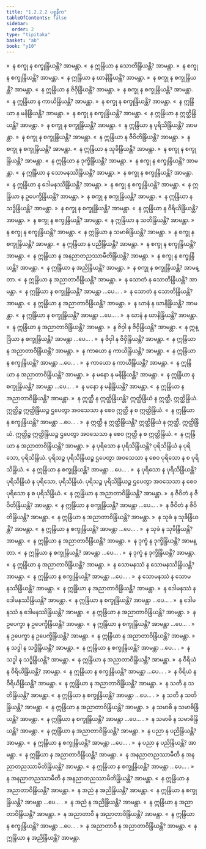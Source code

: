```yaml
---
title: "1.2.2.2 ပစ္စနီက"
tableOfContents: false
sidebar:
  order: 2
type: "tipitaka"
basket: "ab"
book: "y10"
---
```



<DynamicBreadcrumb />

<Division number="118" book="y10" e="ch" v="35" p="94">

<Paragraph number="817" book="y10">
»  န စက္ခု န စက္ခုန္ဒြိယန္တိ? အာမန္တာ.
</Paragraph>

<Paragraph number="818" book="y10">
«  န ဣန္ဒြိယာ န သောတိန္ဒြိယန္တိ? အာမန္တာ.
</Paragraph>

<Paragraph number="819" book="y10">
»  န စက္ခု န စက္ခုန္ဒြိယန္တိ? အာမန္တာ.
</Paragraph>

<Paragraph number="820" book="y10">
«  န ဣန္ဒြိယာ န ဃာနိန္ဒြိယန္တိ? အာမန္တာ.
</Paragraph>

<Paragraph number="821" book="y10">
»  န စက္ခု န စက္ခုန္ဒြိယန္တိ? အာမန္တာ.
</Paragraph>

<Paragraph number="822" book="y10">
«  န ဣန္ဒြိယာ န ဇိဝှိန္ဒြိယန္တိ? အာမန္တာ.
</Paragraph>

<Paragraph number="823" book="y10">
»  န စက္ခု န စက္ခုန္ဒြိယန္တိ? အာမန္တာ.
</Paragraph>

<Paragraph number="824" book="y10">
«  န ဣန္ဒြိယာ န ကာယိန္ဒြိယန္တိ? အာမန္တာ.
</Paragraph>

<Paragraph number="825" book="y10">
»  န စက္ခု န စက္ခုန္ဒြိယန္တိ? အာမန္တာ.
</Paragraph>

<Paragraph number="826" book="y10">
«  န ဣန္ဒြိယာ န မနိန္ဒြိယန္တိ? အာမန္တာ.
</Paragraph>

<Paragraph number="827" book="y10">
»  န စက္ခု န စက္ခုန္ဒြိယန္တိ? အာမန္တာ.
</Paragraph>

<Paragraph number="828" book="y10">
«  န ဣန္ဒြိယာ န ဣတ္ထိန္ဒြိယန္တိ? အာမန္တာ.
</Paragraph>

<Paragraph number="829" book="y10">
»  န စက္ခု န စက္ခုန္ဒြိယန္တိ? အာမန္တာ.
</Paragraph>

<Paragraph number="830" book="y10">
«  န ဣန္ဒြိယာ န ပုရိသိန္ဒြိယန္တိ? အာမန္တာ.
</Paragraph>

<Paragraph number="831" book="y10">
»  န စက္ခု န စက္ခုန္ဒြိယန္တိ? အာမန္တာ.
</Paragraph>

<Paragraph number="832" book="y10">
«  န ဣန္ဒြိယာ န ဇီဝိတိန္ဒြိယန္တိ? အာမန္တာ.
</Paragraph>

<Paragraph number="833" book="y10">
»  န စက္ခု န စက္ခုန္ဒြိယန္တိ? အာမန္တာ.
</Paragraph>

<Paragraph number="834" book="y10">
«  န ဣန္ဒြိယာ န သုခိန္ဒြိယန္တိ? အာမန္တာ.
</Paragraph>

<Paragraph number="835" book="y10">
»  န စက္ခု န စက္ခုန္ဒြိယန္တိ? အာမန္တာ.
</Paragraph>

<Paragraph number="836" book="y10">
«  န ဣန္ဒြိယာ န ဒုက္ခိန္ဒြိယန္တိ? အာမန္တာ.
</Paragraph>

<Paragraph number="837" book="y10">
»  န စက္ခု န စက္ခုန္ဒြိယန္တိ? အာမန္တာ.
</Paragraph>

<Paragraph number="838" book="y10">
«  န ဣန္ဒြိယာ န သောမနဿိန္ဒြိယန္တိ? အာမန္တာ.
</Paragraph>

<Paragraph number="839" book="y10">
»  န စက္ခု န စက္ခုန္ဒြိယန္တိ? အာမန္တာ.
</Paragraph>

<Paragraph number="840" book="y10">
«  န ဣန္ဒြိယာ န ဒေါမနဿိန္ဒြိယန္တိ? အာမန္တာ.
</Paragraph>

<Paragraph number="841" book="y10">
»  န စက္ခု န စက္ခုန္ဒြိယန္တိ? အာမန္တာ.
</Paragraph>

<Paragraph number="842" book="y10">
«  န ဣန္ဒြိယာ န ဥပေက္ခိန္ဒြိယန္တိ? အာမန္တာ.
</Paragraph>

<Paragraph number="843" book="y10">
»  န စက္ခု န စက္ခုန္ဒြိယန္တိ? အာမန္တာ.
</Paragraph>

<Paragraph number="844" book="y10">
«  န ဣန္ဒြိယာ န သဒ္ဓိန္ဒြိယန္တိ? အာမန္တာ.
</Paragraph>

<Paragraph number="845" book="y10">
»  န စက္ခု န စက္ခုန္ဒြိယန္တိ? အာမန္တာ.
</Paragraph>

<Paragraph number="846" book="y10">
«  န ဣန္ဒြိယာ န ဝီရိယိန္ဒြိယန္တိ? အာမန္တာ.
</Paragraph>

<Paragraph number="847" book="y10">
»  န စက္ခု န စက္ခုန္ဒြိယန္တိ? အာမန္တာ.
</Paragraph>

<Paragraph number="848" book="y10">
«  န ဣန္ဒြိယာ န သတိန္ဒြိယန္တိ? အာမန္တာ.
</Paragraph>

<Paragraph number="849" book="y10">
»  န စက္ခု န စက္ခုန္ဒြိယန္တိ? အာမန္တာ.
</Paragraph>

<Paragraph number="850" book="y10">
«  န ဣန္ဒြိယာ န သမာဓိန္ဒြိယန္တိ? အာမန္တာ.
</Paragraph>

<Paragraph number="851" book="y10">
»  န စက္ခု န စက္ခုန္ဒြိယန္တိ? အာမန္တာ.
</Paragraph>

<Paragraph number="852" book="y10">
«  န ဣန္ဒြိယာ န ပညိန္ဒြိယန္တိ? အာမန္တာ.
</Paragraph>

<Paragraph number="853" book="y10">
»  န စက္ခု န စက္ခုန္ဒြိယန္တိ? အာမန္တာ.
</Paragraph>

<Paragraph number="854" book="y10">
«  န ဣန္ဒြိယာ န အနညာတညဿာမီတိန္ဒြိယန္တိ? အာမန္တာ.
</Paragraph>

<Paragraph number="855" book="y10">
»  န စက္ခု န စက္ခုန္ဒြိယန္တိ? အာမန္တာ.
</Paragraph>

<Paragraph number="856" book="y10">
«  န ဣန္ဒြိယာ န အညိန္ဒြိယန္တိ? အာမန္တာ.
</Paragraph>

<Paragraph number="857" book="y10">
»  န စက္ခု န စက္ခုန္ဒြိယန္တိ? အာမန္တာ.
</Paragraph>

<Paragraph number="858" book="y10">
«  န ဣန္ဒြိယာ န အညာတာဝိန္ဒြိယန္တိ? အာမန္တာ.
</Paragraph>

</Division>
<Division number="119" book="y10" e="ch" v="35" p="95">

<Paragraph number="859" book="y10">
»  န သောတံ န သောတိန္ဒြိယန္တိ? အာမန္တာ.
</Paragraph>

<Paragraph number="860" book="y10">
«  န ဣန္ဒြိယာ န စက္ခုန္ဒြိယန္တိ? အာမန္တာ …ပေ… .
</Paragraph>

<Paragraph number="861" book="y10">
»  န သောတံ န သောတိန္ဒြိယန္တိ? အာမန္တာ.
</Paragraph>

<Paragraph number="862" book="y10">
«  န ဣန္ဒြိယာ န အညာတာဝိန္ဒြိယန္တိ? အာမန္တာ.
</Paragraph>

</Division>
<Division number="120" book="y10" e="ch" v="35" p="95">

<Paragraph number="863" book="y10">
»  န ဃာနံ န ဃာနိန္ဒြိယန္တိ? အာမန္တာ.
</Paragraph>

<Paragraph number="864" book="y10">
«  န ဣန္ဒြိယာ န စက္ခုန္ဒြိယန္တိ? အာမန္တာ …ပေ… .
</Paragraph>

<Paragraph number="865" book="y10">
»  န ဃာနံ န ဃာနိန္ဒြိယန္တိ? အာမန္တာ.
</Paragraph>

<Paragraph number="866" book="y10">
«  န ဣန္ဒြိယာ န အညာတာဝိန္ဒြိယန္တိ? အာမန္တာ.
</Paragraph>

</Division>
<Division number="121" book="y10" e="ch" v="35" p="96">

<Paragraph number="867" book="y10">
»  န ဇိဝှါ န ဇိဝှိန္ဒြိယန္တိ? အာမန္တာ.
</Paragraph>

<Paragraph number="868" book="y10">
«  န ဣန္ဒြိယာ န စက္ခုန္ဒြိယန္တိ? အာမန္တာ …ပေ… .
</Paragraph>

<Paragraph number="869" book="y10">
»  န ဇိဝှါ န ဇိဝှိန္ဒြိယန္တိ? အာမန္တာ.
</Paragraph>

<Paragraph number="870" book="y10">
«  န ဣန္ဒြိယာ န အညာတာဝိန္ဒြိယန္တိ? အာမန္တာ.
</Paragraph>

</Division>
<Division number="122" book="y10" e="ch" v="35" p="96">

<Paragraph number="871" book="y10">
»  န ကာယော န ကာယိန္ဒြိယန္တိ? အာမန္တာ.
</Paragraph>

<Paragraph number="872" book="y10">
«  န ဣန္ဒြိယာ န စက္ခုန္ဒြိယန္တိ? အာမန္တာ …ပေ… .
</Paragraph>

<Paragraph number="873" book="y10">
»  န ကာယော န ကာယိန္ဒြိယန္တိ? အာမန္တာ.
</Paragraph>

<Paragraph number="874" book="y10">
«  န ဣန္ဒြိယာ န အညာတာဝိန္ဒြိယန္တိ? အာမန္တာ.
</Paragraph>

</Division>
<Division number="123" book="y10" e="ch" v="35" p="96">

<Paragraph number="875" book="y10">
»  န မနော န မနိန္ဒြိယန္တိ? အာမန္တာ.
</Paragraph>

<Paragraph number="876" book="y10">
«  န ဣန္ဒြိယာ န စက္ခုန္ဒြိယန္တိ? အာမန္တာ …ပေ… .
</Paragraph>

<Paragraph number="877" book="y10">
»  န မနော န မနိန္ဒြိယန္တိ? အာမန္တာ.
</Paragraph>

<Paragraph number="878" book="y10">
«  န ဣန္ဒြိယာ န အညာတာဝိန္ဒြိယန္တိ? အာမန္တာ.
</Paragraph>

</Division>
<Division number="124" book="y10" e="ch" v="35" p="96">

<Paragraph number="879" book="y10">
»  န ဣတ္ထီ န ဣတ္ထိန္ဒြိယန္တိ?
</Paragraph>

<Paragraph number="880" book="y10">
ဣတ္ထိန္ဒြိယံ န ဣတ္ထီ, ဣတ္ထိန္ဒြိယံ. ဣတ္ထိဉ္စ ဣတ္ထိန္ဒြိယဉ္စ ဌပေတွာ အဝသေသာ န စေဝ ဣတ္ထီ န စ ဣတ္ထိန္ဒြိယံ.
</Paragraph>

<Paragraph number="881" book="y10">
«  န ဣန္ဒြိယာ န စက္ခုန္ဒြိယန္တိ? အာမန္တာ …ပေ… .
</Paragraph>

<Paragraph number="882" book="y10">
»  န ဣတ္ထီ န ဣတ္ထိန္ဒြိယန္တိ?
</Paragraph>

<Paragraph number="883" book="y10">
ဣတ္ထိန္ဒြိယံ န ဣတ္ထီ, ဣတ္ထိန္ဒြိယံ. ဣတ္ထိဉ္စ ဣတ္ထိန္ဒြိယဉ္စ ဌပေတွာ အဝသေသာ န စေဝ ဣတ္ထီ န စ ဣတ္ထိန္ဒြိယံ.
</Paragraph>

<Paragraph number="884" book="y10">
«  န ဣန္ဒြိယာ န အညာတာဝိန္ဒြိယန္တိ? အာမန္တာ.
</Paragraph>

</Division>
<Division number="125" book="y10" e="ch" v="35" p="96">

<Paragraph number="885" book="y10">
»  န ပုရိသော န ပုရိသိန္ဒြိယန္တိ?
</Paragraph>

<Paragraph number="886" book="y10">
ပုရိသိန္ဒြိယံ န ပုရိသော, ပုရိသိန္ဒြိယံ. ပုရိသဉ္စ ပုရိသိန္ဒြိယဉ္စ ဌပေတွာ အဝသေသာ န စေဝ ပုရိသော န စ ပုရိသိန္ဒြိယံ.
</Paragraph>

<Paragraph number="887" book="y10">
«  န ဣန္ဒြိယာ န စက္ခုန္ဒြိယန္တိ? အာမန္တာ …ပေ… .
</Paragraph>

<Paragraph number="888" book="y10">
»  န ပုရိသော န ပုရိသိန္ဒြိယန္တိ?
</Paragraph>

<Paragraph number="889" book="y10">
ပုရိသိန္ဒြိယံ န ပုရိသော, ပုရိသိန္ဒြိယံ. ပုရိသဉ္စ ပုရိသိန္ဒြိယဉ္စ ဌပေတွာ အဝသေသာ န စေဝ ပုရိသော န စ ပုရိသိန္ဒြိယံ.
</Paragraph>

<Paragraph number="890" book="y10">
«  န ဣန္ဒြိယာ န အညာတာဝိန္ဒြိယန္တိ? အာမန္တာ.
</Paragraph>

</Division>
<Division number="126" book="y10" e="ch" v="35" p="96">

<Paragraph number="891" book="y10">
»  န ဇီဝိတံ န ဇီဝိတိန္ဒြိယန္တိ? အာမန္တာ.
</Paragraph>

<Paragraph number="892" book="y10">
«  န ဣန္ဒြိယာ န စက္ခုန္ဒြိယန္တိ? အာမန္တာ …ပေ… .
</Paragraph>

<Paragraph number="893" book="y10">
»  န ဇီဝိတံ န ဇီဝိတိန္ဒြိယန္တိ? အာမန္တာ.
</Paragraph>

<Paragraph number="894" book="y10">
«  န ဣန္ဒြိယာ န အညာတာဝိန္ဒြိယန္တိ? အာမန္တာ.
</Paragraph>

</Division>
<Division number="127" book="y10" e="ch" v="35" p="97">

<Paragraph number="895" book="y10">
»  န သုခံ န သုခိန္ဒြိယန္တိ? အာမန္တာ.
</Paragraph>

<Paragraph number="896" book="y10">
«  န ဣန္ဒြိယာ န စက္ခုန္ဒြိယန္တိ? အာမန္တာ …ပေ… .
</Paragraph>

<Paragraph number="897" book="y10">
»  န သုခံ န သုခိန္ဒြိယန္တိ? အာမန္တာ.
</Paragraph>

<Paragraph number="898" book="y10">
«  န ဣန္ဒြိယာ န အညာတာဝိန္ဒြိယန္တိ? အာမန္တာ.
</Paragraph>

</Division>
<Division number="128" book="y10" e="ch" v="35" p="97">

<Paragraph number="899" book="y10">
»  န ဒုက္ခံ န ဒုက္ခိန္ဒြိယန္တိ? အာမန္တာ.
</Paragraph>

<Paragraph number="900" book="y10">
«  န ဣန္ဒြိယာ န စက္ခုန္ဒြိယန္တိ? အာမန္တာ …ပေ… .
</Paragraph>

<Paragraph number="901" book="y10">
»  န ဒုက္ခံ န ဒုက္ခိန္ဒြိယန္တိ? အာမန္တာ.
</Paragraph>

<Paragraph number="902" book="y10">
«  န ဣန္ဒြိယာ န အညာတာဝိန္ဒြိယန္တိ? အာမန္တာ.
</Paragraph>

</Division>
<Division number="129" book="y10" e="ch" v="35" p="97">

<Paragraph number="903" book="y10">
»  န သောမနဿံ န သောမနဿိန္ဒြိယန္တိ? အာမန္တာ.
</Paragraph>

<Paragraph number="904" book="y10">
«  န ဣန္ဒြိယာ န စက္ခုန္ဒြိယန္တိ? အာမန္တာ …ပေ… .
</Paragraph>

<Paragraph number="905" book="y10">
»  န သောမနဿံ န သောမနဿိန္ဒြိယန္တိ? အာမန္တာ.
</Paragraph>

<Paragraph number="906" book="y10">
«  န ဣန္ဒြိယာ န အညာတာဝိန္ဒြိယန္တိ? အာမန္တာ.
</Paragraph>

</Division>
<Division number="130" book="y10" e="ch" v="35" p="97">

<Paragraph number="907" book="y10">
»  န ဒေါမနဿံ န ဒေါမနဿိန္ဒြိယန္တိ? အာမန္တာ.
</Paragraph>

<Paragraph number="908" book="y10">
«  န ဣန္ဒြိယာ န စက္ခုန္ဒြိယန္တိ? အာမန္တာ …ပေ… .
</Paragraph>

<Paragraph number="909" book="y10">
»  န ဒေါမနဿံ န ဒေါမနဿိန္ဒြိယန္တိ? အာမန္တာ.
</Paragraph>

<Paragraph number="910" book="y10">
«  န ဣန္ဒြိယာ န အညာတာဝိန္ဒြိယန္တိ? အာမန္တာ.
</Paragraph>

</Division>
<Division number="131" book="y10" e="ch" v="35" p="97">

<Paragraph number="911" book="y10">
»  န ဥပေက္ခာ န ဥပေက္ခိန္ဒြိယန္တိ? အာမန္တာ.
</Paragraph>

<Paragraph number="912" book="y10">
«  န ဣန္ဒြိယာ န စက္ခုန္ဒြိယန္တိ? အာမန္တာ …ပေ… .
</Paragraph>

<Paragraph number="913" book="y10">
»  န ဥပေက္ခာ န ဥပေက္ခိန္ဒြိယန္တိ? အာမန္တာ.
</Paragraph>

<Paragraph number="914" book="y10">
«  န ဣန္ဒြိယာ န အညာတာဝိန္ဒြိယန္တိ? အာမန္တာ.
</Paragraph>

</Division>
<Division number="132" book="y10" e="ch" v="35" p="97">

<Paragraph number="915" book="y10">
»  န သဒ္ဓါ န သဒ္ဓိန္ဒြိယန္တိ? အာမန္တာ.
</Paragraph>

<Paragraph number="916" book="y10">
«  န ဣန္ဒြိယာ န စက္ခုန္ဒြိယန္တိ? အာမန္တာ …ပေ… .
</Paragraph>

<Paragraph number="917" book="y10">
»  န သဒ္ဓါ န သဒ္ဓိန္ဒြိယန္တိ? အာမန္တာ.
</Paragraph>

<Paragraph number="918" book="y10">
«  န ဣန္ဒြိယာ န အညာတာဝိန္ဒြိယန္တိ? အာမန္တာ.
</Paragraph>

</Division>
<Division number="133" book="y10" e="ch" v="35" p="97">

<Paragraph number="919" book="y10">
»  န ဝီရိယံ န ဝီရိယိန္ဒြိယန္တိ? အာမန္တာ.
</Paragraph>

<Paragraph number="920" book="y10">
«  န ဣန္ဒြိယာ န စက္ခုန္ဒြိယန္တိ? အာမန္တာ …ပေ… .
</Paragraph>

<Paragraph number="921" book="y10">
»  န ဝီရိယံ န ဝီရိယိန္ဒြိယန္တိ? အာမန္တာ.
</Paragraph>

<Paragraph number="922" book="y10">
«  န ဣန္ဒြိယာ န အညာတာဝိန္ဒြိယန္တိ? အာမန္တာ.
</Paragraph>

</Division>
<Division number="134" book="y10" e="ch" v="35" p="98">

<Paragraph number="923" book="y10">
»  န သတိ န သတိန္ဒြိယန္တိ? အာမန္တာ.
</Paragraph>

<Paragraph number="924" book="y10">
«  န ဣန္ဒြိယာ န စက္ခုန္ဒြိယန္တိ? အာမန္တာ …ပေ… .
</Paragraph>

<Paragraph number="925" book="y10">
»  န သတိ န သတိန္ဒြိယန္တိ? အာမန္တာ.
</Paragraph>

<Paragraph number="926" book="y10">
«  န ဣန္ဒြိယာ န အညာတာဝိန္ဒြိယန္တိ? အာမန္တာ.
</Paragraph>

</Division>
<Division number="135" book="y10" e="ch" v="35" p="98">

<Paragraph number="927" book="y10">
»  န သမာဓိ န သမာဓိန္ဒြိယန္တိ? အာမန္တာ.
</Paragraph>

<Paragraph number="928" book="y10">
«  န ဣန္ဒြိယာ န စက္ခုန္ဒြိယန္တိ? အာမန္တာ …ပေ… .
</Paragraph>

<Paragraph number="929" book="y10">
»  န သမာဓိ န သမာဓိန္ဒြိယန္တိ? အာမန္တာ.
</Paragraph>

<Paragraph number="930" book="y10">
«  န ဣန္ဒြိယာ န အညာတာဝိန္ဒြိယန္တိ? အာမန္တာ.
</Paragraph>

</Division>
<Division number="136" book="y10" e="ch" v="35" p="98">

<Paragraph number="931" book="y10">
»  န ပညာ န ပညိန္ဒြိယန္တိ? အာမန္တာ.
</Paragraph>

<Paragraph number="932" book="y10">
«  န ဣန္ဒြိယာ န စက္ခုန္ဒြိယန္တိ? အာမန္တာ …ပေ… .
</Paragraph>

<Paragraph number="933" book="y10">
»  န ပညာ န ပညိန္ဒြိယန္တိ? အာမန္တာ.
</Paragraph>

<Paragraph number="934" book="y10">
«  န ဣန္ဒြိယာ န အညာတာဝိန္ဒြိယန္တိ? အာမန္တာ.
</Paragraph>

</Division>
<Division number="137" book="y10" e="ch" v="35" p="98">

<Paragraph number="935" book="y10">
»  န အနညာတညဿာမီတိ န အနညာတညဿာမီတိန္ဒြိယန္တိ? အာမန္တာ.
</Paragraph>

<Paragraph number="936" book="y10">
«  န ဣန္ဒြိယာ န စက္ခုန္ဒြိယန္တိ? အာမန္တာ …ပေ… .
</Paragraph>

<Paragraph number="937" book="y10">
»  န အနညာတညဿာမီတိ န အနညာတညဿာမီတိန္ဒြိယန္တိ? အာမန္တာ.
</Paragraph>

<Paragraph number="938" book="y10">
«  န ဣန္ဒြိယာ န အညာတာဝိန္ဒြိယန္တိ? အာမန္တာ.
</Paragraph>

</Division>
<Division number="138" book="y10" e="ch" v="35" p="98">

<Paragraph number="939" book="y10">
»  န အညံ န အညိန္ဒြိယန္တိ? အာမန္တာ.
</Paragraph>

<Paragraph number="940" book="y10">
«  န ဣန္ဒြိယာ န စက္ခုန္ဒြိယန္တိ? အာမန္တာ …ပေ… .
</Paragraph>

<Paragraph number="941" book="y10">
»  န အညံ န အညိန္ဒြိယန္တိ? အာမန္တာ.
</Paragraph>

<Paragraph number="942" book="y10">
«  န ဣန္ဒြိယာ န အညာတာဝိန္ဒြိယန္တိ? အာမန္တာ.
</Paragraph>

</Division>
<Division number="139" book="y10" e="ch" v="35" p="98">

<Paragraph number="943" book="y10">
»  န အညာတာဝီ န အညာတာဝိန္ဒြိယန္တိ? အာမန္တာ.
</Paragraph>

<Paragraph number="944" book="y10">
«  န ဣန္ဒြိယာ န စက္ခုန္ဒြိယန္တိ? အာမန္တာ …ပေ… .
</Paragraph>

<Paragraph number="945" book="y10">
»  န အညာတာဝီ န အညာတာဝိန္ဒြိယန္တိ? အာမန္တာ.
</Paragraph>

<Paragraph number="946" book="y10">
«  န ဣန္ဒြိယာ န အညိန္ဒြိယန္တိ? အာမန္တာ.
</Paragraph>
</Division>